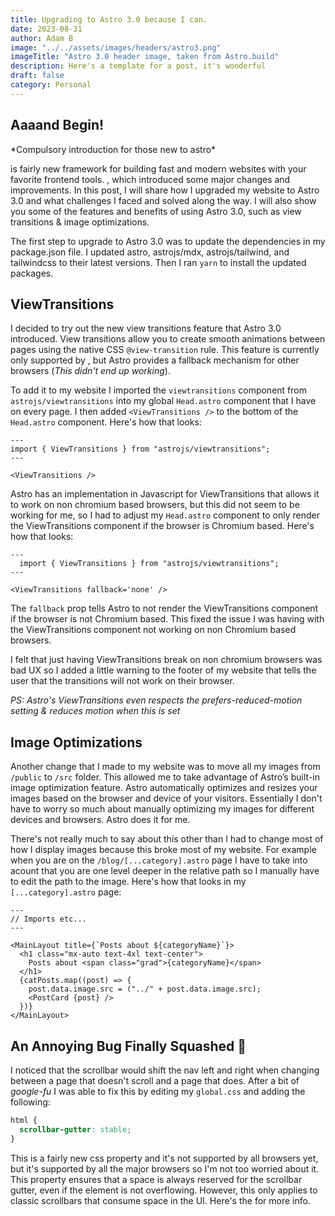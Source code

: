 ```yaml
---
title: Upgrading to Astro 3.0 because I can.
date: 2023-08-31
author: Adam B
image: "../../assets/images/headers/astro3.png"
imageTitle: "Astro 3.0 header image, taken from Astro.build"
description: Here's a template for a post, it's wonderful
draft: false
category: Personal
---
```



## Aaaand Begin!



<p class="text-xs">*Compulsory introduction for those new to astro*</p>
<Link href="https://astro.build" text="Astro" /> is fairly new framework for building fast and modern websites with your favorite frontend tools. <Link href="https://astro.build/blog/astro-3/" text="Recently, Astro released its version 3.0" />
, which introduced some major changes and improvements. In this post, I will share how I upgraded my website to Astro 3.0 and what challenges I faced and solved along the way. I will also show you some
of the features and benefits of using Astro 3.0, such as view transitions & image optimizations.

The first step to upgrade to Astro 3.0 was to update the dependencies in my package.json file. I updated astro, astrojs/mdx, astrojs/tailwind, and tailwindcss to their latest versions. Then I ran `yarn` to install the updated packages.


## ViewTransitions
I decided to try out the new view transitions feature that Astro 3.0 introduced. View transitions allow you to create smooth animations between pages using the native CSS `@view-transition` rule. This feature is currently only supported by <Link href="https://shrt.zip/plFDv" text="Chromium browsers"/>, but Astro provides a fallback mechanism for other browsers (*This didn't end up working*). 

To add it to my website I imported the `viewtransitions` component from `astrojs/viewtransitions` into my global `Head.astro` component that I have on every page. I then added `<ViewTransitions />` to the bottom of the `Head.astro` component. Here's how that looks:

```astro
--- 
import { ViewTransitions } from "astrojs/viewtransitions";
---

<ViewTransitions />
```

Astro has an implementation in Javascript for ViewTransitions that allows it to work on non chromium based browsers, but this did not seem to be working for me, so I had to adjust my `Head.astro` component to only render the ViewTransitions component if the browser is Chromium based. Here's how that looks:

```astro
---
  import { ViewTransitions } from "astrojs/viewtransitions";
---

<ViewTransitions fallback='none' />
```

The `fallback` prop tells Astro to not render the ViewTransitions component if the browser is not Chromium based. This fixed the issue I was having with the ViewTransitions component not working on non Chromium based browsers.

I felt that just having ViewTransitions break on non chromium browsers was bad UX so I added a little warning to the footer of my website that tells the user that the transitions will not work on their browser.

*PS: Astro's ViewTransitions even respects the prefers-reduced-motion setting & reduces motion when this is set*

## Image Optimizations

Another change that I made to my website was to move all my images from `/public` to `/src` folder. This allowed me to take advantage of Astro’s built-in image optimization feature. Astro automatically optimizes and resizes your images based on the browser and device of your visitors. Essentially I don't have to worry so much about manually optimizing my images for different devices and browsers. Astro does it for me.

There's not really much to say about this other than I had to change most of how I display images because this broke most of my website. For example when you are on the `/blog/[...category].astro` page I have to take into acount that you are one level deeper in the relative path so I manually have to edit the path to the image. Here's how that looks in my `[...category].astro` page:

```astro
---
// Imports etc...
---

<MainLayout title={`Posts about ${categoryName}`}>
  <h1 class="mx-auto text-4xl text-center">
    Posts about <span class="grad">{categoryName}</span>
  </h1>
  {catPosts.map((post) => {
    post.data.image.src = ("../" + post.data.image.src);
    <PostCard {post} />
  })}
</MainLayout>
```


## An Annoying Bug Finally Squashed 🐞

I noticed that the scrollbar would shift the nav left and right when changing between a page that doesn't scroll and a page that does. After a bit of *google-fu* I was able to fix this by editing my `global.css` and adding the following:

```css
html {
  scrollbar-gutter: stable;
}
```

This is a fairly new css property and it's not supported by all browsers yet, but it's supported by all the major browsers so I'm not too worried about it. This property ensures that a space is always reserved for the scrollbar gutter, even if the element is not overflowing. However, this only applies to classic scrollbars that consume space in the UI. Here's the <Link href="https://developer.mozilla.org/en-US/docs/Web/CSS/scrollbar-gutter" text="MDN Web Docs" /> for more info.